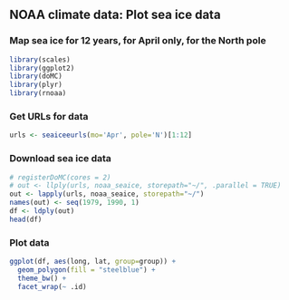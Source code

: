 ## NOAA climate data: Plot sea ice data

### Map sea ice for 12 years, for April only, for the North pole

```r
library(scales)
library(ggplot2)
library(doMC)
library(plyr)
library(rnoaa)
```

### Get URLs for data

```r
urls <- seaiceeurls(mo='Apr', pole='N')[1:12]
```

### Download sea ice data

```r
# registerDoMC(cores = 2)
# out <- llply(urls, noaa_seaice, storepath="~/", .parallel = TRUE)
out <- lapply(urls, noaa_seaice, storepath="~/")
names(out) <- seq(1979, 1990, 1)
df <- ldply(out)
head(df)
```

### Plot data

```r
ggplot(df, aes(long, lat, group=group)) + 
  geom_polygon(fill = "steelblue") +
  theme_bw() +
  facet_wrap(~ .id)
```